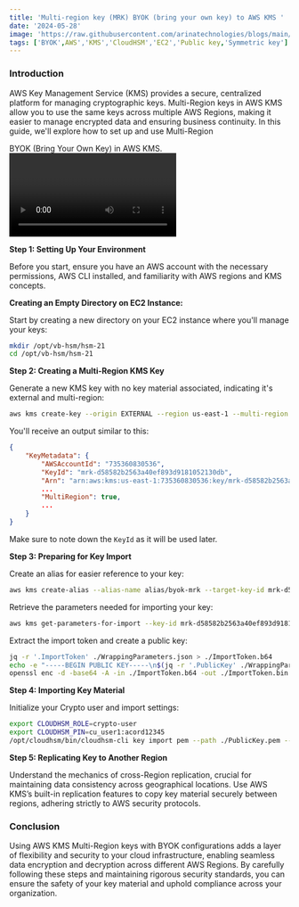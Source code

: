 ```yaml
---
title: 'Multi-region key (MRK) BYOK (bring your own key) to AWS KMS '
date: '2024-05-28'
image: 'https://raw.githubusercontent.com/arinatechnologies/blogs/main/images/CloudHSM-3.webp'
tags: ['BYOK',AWS','KMS','CloudHSM','EC2','Public key,'Symmetric key']
---
```

### Introduction

AWS Key Management Service (KMS) provides a secure, centralized platform for managing cryptographic keys. Multi-Region keys in AWS KMS allow you to use the same keys across multiple AWS Regions, making it easier to manage encrypted data and ensuring business continuity. In this guide, we'll explore how to set up and use Multi-Region

BYOK (Bring Your Own Key) in AWS KMS.<Video id="00z3rAhxowHY&t=119s" title="Multi-region key (MRK) BYOK (bring your own key) to AWS KMS"/>

**Step 1: Setting Up Your Environment**

Before you start, ensure you have an AWS account with the necessary permissions, AWS CLI installed, and familiarity with AWS regions and KMS concepts.

**Creating an Empty Directory on EC2 Instance:**

Start by creating a new directory on your EC2 instance where you'll manage your keys:

```bash
mkdir /opt/vb-hsm/hsm-21
cd /opt/vb-hsm/hsm-21
```

**Step 2: Creating a Multi-Region KMS Key**

Generate a new KMS key with no key material associated, indicating it's external and multi-region:

```bash
aws kms create-key --origin EXTERNAL --region us-east-1 --multi-region
```

You'll receive an output similar to this:

```json
{
    "KeyMetadata": {
        "AWSAccountId": "735360830536",
        "KeyId": "mrk-d58582b2563a40ef893d9181052130db",
        "Arn": "arn:aws:kms:us-east-1:735360830536:key/mrk-d58582b2563a40ef893d9181052130db",
        ...
        "MultiRegion": true,
        ...
    }
}
```

Make sure to note down the `KeyId` as it will be used later.

**Step 3: Preparing for Key Import**

Create an alias for easier reference to your key:

```bash
aws kms create-alias --alias-name alias/byok-mrk --target-key-id mrk-d58582b2563a40ef893d9181052130db
```

Retrieve the parameters needed for importing your key:

```bash
aws kms get-parameters-for-import --key-id mrk-d58582b2563a40ef893d9181052130db --wrapping-algorithm RSAES_OAEP_SHA_256 --wrapping-key-spec RSA_2048 --region us-east-1 > ./WrappingParameters.json
```

Extract the import token and create a public key:

```bash
jq -r '.ImportToken' ./WrappingParameters.json > ./ImportToken.b64
echo -e "-----BEGIN PUBLIC KEY-----\n$(jq -r '.PublicKey' ./WrappingParameters.json)\n-----END PUBLIC KEY-----" > ./PublicKey.pem
openssl enc -d -base64 -A -in ./ImportToken.b64 -out ./ImportToken.bin
```

**Step 4: Importing Key Material**

Initialize your Crypto user and import settings:

```bash
export CLOUDHSM_ROLE=crypto-user
export CLOUDHSM_PIN=cu_user1:acord12345
/opt/cloudhsm/bin/cloudhsm-cli key import pem --path ./PublicKey.pem --label wrapping-key-example-21 --key-type-class rsa-public --attributes wrap=true
```

**Step 5: Replicating Key to Another Region**

Understand the mechanics of cross-Region replication, crucial for maintaining data consistency across geographical locations. Use AWS KMS’s built-in replication features to copy key material securely between regions, adhering strictly to AWS security protocols.

### Conclusion

Using AWS KMS Multi-Region keys with BYOK configurations adds a layer of flexibility and security to your cloud infrastructure, enabling seamless data encryption and decryption across different AWS Regions. By carefully following these steps and maintaining rigorous security standards, you can ensure the safety of your key material and uphold compliance across your organization.